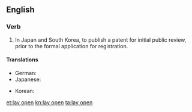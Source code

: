 ==English==

===Verb===
{{en-verb|head=[[lay]] [[open]]|lays open|laying open|laid open}}

# {{context|patents|lang=en}} In Japan and South Korea, to publish a patent for initial public review, prior to the formal application for registration.

====Translations====
{{trans-top|East Asian patent publication}}
* German: {{t|de|offenlegen}}
* Japanese: {{t|ja|公開する|tr=kōkaisuru|sc=Jpan}}
{{trans-mid}}
* Korean: {{t|ko|공개하다|tr=gonggaehada|sc=Kore}}
{{trans-bottom}}

[[et:lay open]]
[[kn:lay open]]
[[ta:lay open]]